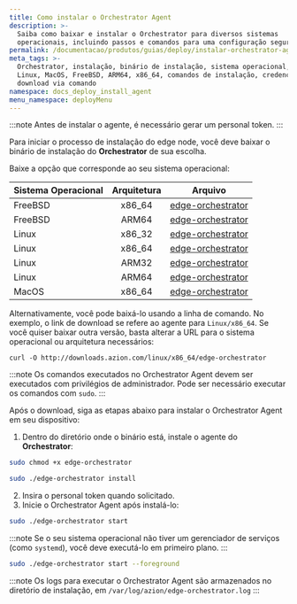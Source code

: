 ```yaml
---
title: Como instalar o Orchestrator Agent
description: >-
  Saiba como baixar e instalar o Orchestrator para diversos sistemas
  operacionais, incluindo passos e comandos para uma configuração segura.
permalink: /documentacao/produtos/guias/deploy/instalar-orchestrator-agent/
meta_tags: >-
  Orchestrator, instalação, binário de instalação, sistema operacional,
  Linux, MacOS, FreeBSD, ARM64, x86_64, comandos de instalação, credenciais,
  download via comando
namespace: docs_deploy_install_agent
menu_namespace: deployMenu
---
```



:::note
Antes de instalar o agente, é necessário gerar um personal token.
:::

<LinkButton link="/pt-br/documentacao/produtos/guias/personal-tokens/" label="consulte o guia de criação de personal tokens" severity="secondary" />
<LinkButton link="/pt-br/documentacao/produtos/gestao-de-contas/personal-tokens/" label="saiba mais sobre personal tokens" severity="secondary" target="_blank" />

Para iniciar o processo de instalação do edge node, você deve baixar o binário de instalação do **Orchestrator** de sua escolha.

Baixe a opção que corresponde ao seu sistema operacional:

| Sistema Operacional | Arquitetura | Arquivo                                                         |
| :--------------- | :----------: | ------------------------------------------------------------ |
| FreeBSD          |    x86_64    | [edge-orchestrator](https://downloads.azion.com/freebsd/x86_64/edge-orchestrator) |
| FreeBSD          |    ARM64     | [edge-orchestrator](https://downloads.azion.com/freebsd/arm64/edge-orchestrator) |
| Linux            |    x86_32    | [edge-orchestrator](https://downloads.azion.com/linux/x86_32/edge-orchestrator) |
| Linux            |    x86_64    | [edge-orchestrator](https://downloads.azion.com/linux/x86_64/edge-orchestrator) |
| Linux            |    ARM32     | [edge-orchestrator](https://downloads.azion.com/linux/arm32/edge-orchestrator) |
| Linux            |    ARM64     | [edge-orchestrator](https://downloads.azion.com/linux/arm64/edge-orchestrator) |
| MacOS            |    x86_64    | [edge-orchestrator](https://downloads.azion.com/darwin/x86_64/edge-orchestrator) |

Alternativamente, você pode baixá-lo usando a linha de comando. No exemplo, o link de download se refere ao agente para `Linux/x86_64`. Se você quiser baixar outra versão, basta alterar a URL para o sistema operacional ou arquitetura necessários:

`curl -O http://downloads.azion.com/linux/x86_64/edge-orchestrator`

:::note
Os comandos executados no Orchestrator Agent devem ser executados com privilégios de administrador. Pode ser necessário executar os comandos com `sudo`.
:::

Após o download, siga as etapas abaixo para instalar o Orchestrator Agent em seu dispositivo:

1. Dentro do diretório onde o binário está, instale o agente do **Orchestrator**:

```bash
sudo chmod +x edge-orchestrator
````

```bash 
sudo ./edge-orchestrator install
```

2. Insira o personal token quando solicitado.
3. Inicie o Orchestrator Agent após instalá-lo:

```bash
sudo ./edge-orchestrator start
``` 

:::note
Se o seu sistema operacional não tiver um gerenciador de serviços (como `systemd`), você deve executá-lo em primeiro plano.
:::

```bash
sudo ./edge-orchestrator start --foreground
```

:::note
Os logs para executar o Orchestrator Agent são armazenados no diretório de instalação, em `/var/log/azion/edge-orchestrator.log`
:::


